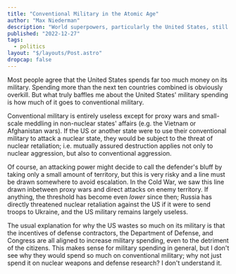 ```yaml
---
title: "Conventional Military in the Atomic Age"
author: "Max Niederman"
description: "World superpowers, particularly the United States, still maintain large conventional militaries despite nuclear deterrence. Why?"
published: "2022-12-27"
tags:
  - politics
layout: "$/layouts/Post.astro"
dropcap: false
---
```


Most people agree that the United States spends far too much money on its military. Spending more than the next ten countries combined is obviously overkill. But what truly baffles me about the United States' military spending is how much of it goes to conventional military.

Conventional military is entirely useless except for proxy wars and small-scale meddling in non-nuclear states' affairs (e.g. the Vietnam or Afghanistan wars). If the US or another state were to use their conventional military to attack a nuclear state, they would be subject to the threat of nuclear retaliation; i.e. mutually assured destruction applies not only to nuclear aggression, but also to conventional aggression.

Of course, an attacking power might decide to call the defender's bluff by taking only a small amount of territory, but this is very risky and a line must be drawn somewhere to avoid escalation. In the Cold War, we saw this line drawn inbetween proxy wars and direct attacks on enemy territory. If anything, the threshold has become even _lower_ since then; Russia has directly threatened nuclear retaliation against the US if it were to send troops to Ukraine, and the US military remains largely useless.

The usual explanation for why the US wastes so much on its military is that the incentives of defense contractors, the Department of Defense, and Congress are all aligned to increase military spending, even to the detriment of the citizens. This makes sense for military spending in general, but I don't see why they would spend so much on conventional military; why not just spend it on nuclear weapons and defense research? I don't understand it.
